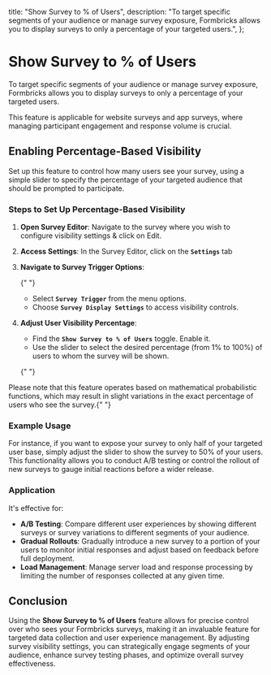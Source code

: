 

  title: "Show Survey to % of Users",
  description:
    "To target specific segments of your audience or manage survey exposure, Formbricks allows you to display surveys to only a percentage of your targeted users.",
};

# Show Survey to % of Users

To target specific segments of your audience or manage survey exposure, Formbricks allows you to display surveys to only a percentage of your targeted users.

<Note>
  This feature is applicable for website surveys and app surveys, where managing participant engagement and
  response volume is crucial.
</Note>

## **Enabling Percentage-Based Visibility**

Set up this feature to control how many users see your survey, using a simple slider to specify the percentage of your targeted audience that should be prompted to participate.

### **Steps to Set Up Percentage-Based Visibility**

1. **Open Survey Editor**: Navigate to the survey where you wish to configure visibility settings & click on Edit.
2. **Access Settings**: In the Survey Editor, click on the **`Settings`** tab
3. **Navigate to Survey Trigger Options**:

   {" "}

   <MdxImage
     src={StepOne}
     alt="Choose a link survey template"
     quality="100"
     className="max-w-full rounded-lg sm:max-w-3xl "
   />

   - Select **`Survey Trigger`** from the menu options.
   - Choose **`Survey Display Settings`** to access visibility controls.

4. **Adjust User Visibility Percentage**:

   - Find the **`Show Survey to % of Users`** toggle. Enable it.
   - Use the slider to select the desired percentage (from 1% to 100%) of users to whom the survey will be shown.

   {" "}

   <MdxImage
     src={StepTwo}
     alt="Choose a link survey template"
     quality="100"
     className="max-w-full rounded-lg sm:max-w-3xl "
   />

<Note>
  Please note that this feature operates based on mathematical probabilistic functions, which may result in
  slight variations in the exact percentage of users who see the survey.{" "}
</Note>

### **Example Usage**

For instance, if you want to expose your survey to only half of your targeted user base, simply adjust the slider to show the survey to 50% of your users. This functionality allows you to conduct A/B testing or control the rollout of new surveys to gauge initial reactions before a wider release.

### **Application**

It's effective for:

- **A/B Testing**: Compare different user experiences by showing different surveys or survey variations to different segments of your audience.
- **Gradual Rollouts**: Gradually introduce a new survey to a portion of your users to monitor initial responses and adjust based on feedback before full deployment.
- **Load Management**: Manage server load and response processing by limiting the number of responses collected at any given time.

## **Conclusion**

Using the **Show Survey to % of Users** feature allows for precise control over who sees your Formbricks surveys, making it an invaluable feature for targeted data collection and user experience management. By adjusting survey visibility settings, you can strategically engage segments of your audience, enhance survey testing phases, and optimize overall survey effectiveness.
